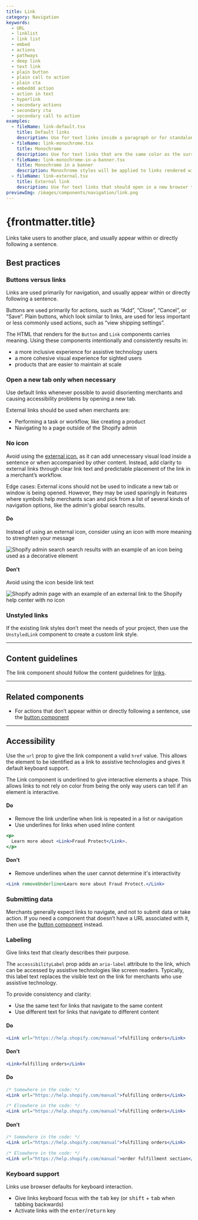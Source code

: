 ```yaml
---
title: Link
category: Navigation
keywords:
  - URL
  - linklist
  - link list
  - embed
  - actions
  - pathways
  - deep link
  - text link
  - plain button
  - plain call to action
  - plain cta
  - embeddd action
  - action in text
  - hyperlink
  - secondary actions
  - secondary cta
  - secondary call to action
examples:
  - fileName: link-default.tsx
    title: Default links
    description: Use for text links inside a paragraph or for standalone text. Default links open in the same browser tab.
  - fileName: link-monochrome.tsx
    title: Monochrome
    description: Use for text links that are the same color as the surrounding text.
  - fileName: link-monochrome-in-a-banner.tsx
    title: Monochrome in a banner
    description: Monochrome styles will be applied to links rendered within a `Banner`.
  - fileName: link-external.tsx
    title: External link
    description: Use for text links that should open in a new browser tab (or window, depending on the merchant’s browser settings). Use this only when a default link might disrupt the merchant’s workflow.
previewImg: /images/components/navigation/link.png
---
```


# {frontmatter.title}

<Lede>

Links take users to another place, and usually appear within or directly following a sentence.

</Lede>

<Examples />

<Props componentName={frontmatter.title} />

## Best practices

### Buttons versus links

Links are used primarily for navigation, and usually appear within or directly following a sentence.

Buttons are used primarily for actions, such as “Add”, “Close”, “Cancel”, or “Save”. Plain buttons, which look similar to links, are used for less important or less commonly used actions, such as “view shipping settings”.

The HTML that renders for the `Button` and `Link` components carries meaning. Using these components intentionally and consistently results in:

- a more inclusive experience for assistive technology users
- a more cohesive visual experience for sighted users
- products that are easier to maintain at scale

### Open a new tab only when necessary

Use default links whenever possible to avoid disorienting merchants and causing accessibility problems by opening a new tab.

External links should be used when merchants are:

- Performing a task or workflow, like creating a product
- Navigating to a page outside of the Shopify admin

### No icon

Avoid using the [external icon](/icons?icon=ExternalMinor&q=external), as it can add unnecessary visual load inside a sentence or when accompanied by other content. Instead, add clarity to external links through clear link text and predictable placement of the link in a merchant’s workflow.

Edge cases: External icons should not be used to indicate a new tab or window is being opened. However, they may be used sparingly in features where symbols help merchants scan and pick from a list of several kinds of navigation options, like the admin's global search results.

<DoDont>

#### Do

Instead of using an external icon, consider using an icon with more meaning to strenghten your message

![Shopify admin search search results with an example of an icon being used as a decorative element](/images/components/navigation/link/external-link-icon-decorative@2x.png)

#### Don’t

Avoid using the icon beside link text

![Shopify admin page with an example of an external link to the Shopify help center with no icon](/images/components/navigation/link/external-link-dont-example@2x.png)

</DoDont>

### Unstyled links

If the existing link styles don’t meet the needs of your project, then use the `UnstyledLink` component to create a custom link style.

---

## Content guidelines

The link component should follow the content guidelines for [links](https://polaris.shopify.com/content/actionable-language#links).

---

## Related components

- For actions that don’t appear within or directly following a sentence, use the [button component](https://polaris.shopify.com/components/actions/button)

---

## Accessibility

Use the `url` prop to give the link component a valid `href` value. This allows the element to be identified as a link to assistive technologies and gives it default keyboard support.

The Link component is underlined to give interactive elements a shape. This allows links to not rely on color from being the only way users can tell if an element is interactive.

<DoDont>

#### Do

- Remove the link underline when link is repeated in a list or navigation
- Use underlines for links when used inline content

```jsx
<p>
  Learn more about <Link>Fraud Protect</Link>.
</p>
```

#### Don’t

- Remove underlines when the user cannot determine it's interactivity

```jsx
<Link removeUnderline>Learn more about Fraud Protect.</Link>
```

</DoDont>

### Submitting data

Merchants generally expect links to navigate, and not to submit data or take action. If you need a component that doesn’t have a URL associated with it, then use the [button component](https://polaris.shopify.com/components/actions/button) instead.

### Labeling

Give links text that clearly describes their purpose.

The `accessibilityLabel` prop adds an `aria-label` attribute to the link, which can be accessed by assistive technologies like screen readers. Typically, this label text replaces the visible text on the link for merchants who use assistive technology.

To provide consistency and clarity:

- Use the same text for links that navigate to the same content
- Use different text for links that navigate to different content

<DoDont>

#### Do

```jsx
<Link url="https://help.shopify.com/manual">fulfilling orders</Link>
```

#### Don’t

```jsx
<Link>fulfilling orders</Link>
```

</DoDont>

<DoDont>

#### Do

```jsx
/* Somewhere in the code: */
<Link url="https://help.shopify.com/manual">fulfilling orders</Link>

/* Elsewhere in the code: */
<Link url="https://help.shopify.com/manual">fulfilling orders</Link>
```

#### Don’t

```jsx
/* Somewhere in the code: */
<Link url="https://help.shopify.com/manual">fulfilling orders</Link>

/* Elsewhere in the code: */
<Link url="https://help.shopify.com/manual">order fulfillment section</Link>
```

</DoDont>

### Keyboard support

Links use browser defaults for keyboard interaction.

- Give links keyboard focus with the <kbd>tab</kbd> key (or <kbd>shift</kbd> + <kbd>tab</kbd> when tabbing backwards)
- Activate links with the <kbd>enter</kbd>/<kbd>return</kbd> key
